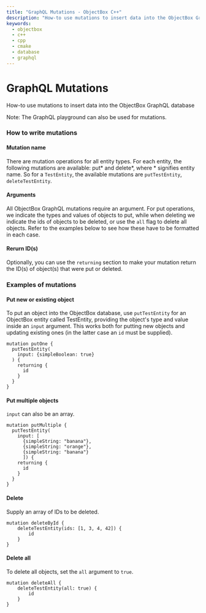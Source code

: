 ```yaml
---
title: "GraphQL Mutations - ObjectBox C++"
description: "How-to use mutations to insert data into the ObjectBox GraphQL database"
keywords:
  - objectbox
  - c++
  - cpp
  - cmake
  - database
  - graphql
---
```








<TechnicalArticleSchema
  headline="GraphQL Mutations - ObjectBox C++"
  description="How-to use mutations to insert data into the ObjectBox GraphQL database"
  url="https://cpp.objectbox.io/graphql-mutations"
  datePublished="2025-07-17"
  dateModified="2025-07-17"
/>

# GraphQL Mutations

How-to use mutations to insert data into the ObjectBox GraphQL database


Note: The GraphQL playground can also be used for mutations.

### How to write mutations

#### Mutation name

There are mutation operations for all entity types. For each entity, the following mutations are available: put\* and delete\*, where \* signifies entity name. So for a `TestEntity`, the available mutations are `putTestEntity`,  `deleteTestEntity`.&#x20;

#### Arguments

All ObjectBox GraphQL mutations require an argument. For put operations, we indicate the types and values of objects to put, while when deleting we indicate the ids of objects to be deleted, or use the `all` flag to delete all objects. Refer to the examples below to see how these have to be formatted in each case.

#### Rerurn ID(s)

Optionally, you can use the `returning` section to make your mutation return the ID(s) of object(s) that were put or deleted.

### Examples of mutations

#### Put new or existing object

To put an object into the ObjectBox database, use `putTestEntity` for an ObjectBox entity called TestEntity, providing the object's type and value inside an `input` argument. This works both for putting new objects and updating existing ones (in the latter case an `id` must be supplied).

```
mutation putOne {
  putTestEntity(
    input: {simpleBoolean: true}
  ) {
    returning {
      id
    }
  }
}
```

#### Put multiple objects

`input` can also be an array.

```
mutation putMultiple {
  putTestEntity(
    input: [
      {simpleString: "banana"}, 
      {simpleString: "orange"}, 
      {simpleString: "banana"}
      ]) {
    returning {
      id
    }
  }
}
```

#### Delete

Supply an array of IDs to be deleted.

```
mutation deleteById {
    deleteTestEntity(ids: [1, 3, 4, 42]) {
        id
    }
}
```

#### Delete all

To delete all objects, set the `all` argument to `true`.

```
mutation deleteAll {
    deleteTestEntity(all: true) {
        id
    }
}
```

####